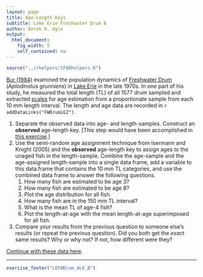 ```yaml
---
layout: page
title: Age-Length Keys
subtitle: Lake Erie Freshwater Drum B
author: Derek H. Ogle
output: 
  html_document: 
    fig_width: 5
    self_contained: no
---
```

```r
source("../rhelpers/IFARhelpers.R")
```

[Bur (1984)](http://www.sciencedirect.com/science/article/pii/S0380133084718065) examined the population dynamics of [Freshwater Drum](https://en.wikipedia.org/wiki/Freshwater_drum) (*Aplodinotus grunniens*) in  [Lake Erie](https://en.wikipedia.org/wiki/Lake_Erie) in the late 1970s.  In one part of his study, he measured the total length (TL) of all 1577 drum sampled and extracted [scales](https://en.wikipedia.org/wiki/Fish_scale) for age estimation from a proportionate sample from each 10 mm length interval.  The length and age data are recorded in `r addDataLinks("FWDrumLE2")`.

1. Separate the observed data into age- and length-samples.  Construct an **observed** age-length key.  [This step would have been accomplished in [this exercise](LEFWrum_ALK_A.html).]
1. Use the semi-random age assignment technique from Isermann and Knight (2005) and the **observed** age-length key to assign ages to the unaged fish in the length-sample.  Combine the age-sample and the age-assigned length-sample into a single data frame, add a variable to this data.frame that contains the 10 mm TL categories, and use the combined data frame to answer the following questions.
    1. How many fish are estimated to be age 3?
    1. How many fish are estimated to be age 8?
    1. Plot the age distribution for all fish.
    1. How many fish are in the 150 mm TL interval?
    1. What is the mean TL of age-4 fish?
    1. Plot the length-at-age with the mean length-at-age superimposed for all fish.
1. Compare your results from the previous question to someone else's results (or repeat the previous question).  Did you both get the *exact* same results? Why or why not?  If not, how different were they?

[Continue with these data here](LEFWDrum_ALK_C.html).

---
```r
exercise_footer("LEFWDrum_ALK_B")
```
